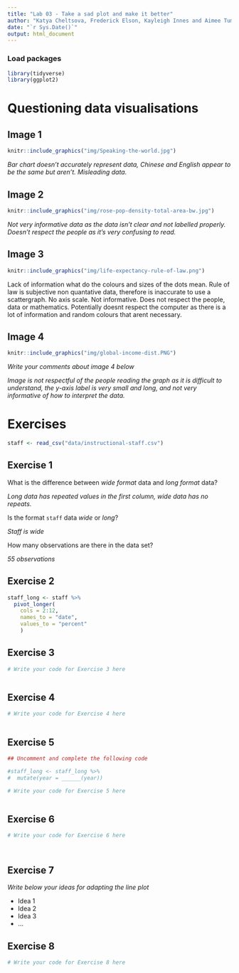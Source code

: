 ```yaml
---
title: "Lab 03 - Take a sad plot and make it better"
author: "Katya Cheltsova, Frederick Elson, Kayleigh Innes and Aimee Tumblety - The Fantastic six"
date: "`r Sys.Date()`"
output: html_document
---
```


### Load packages

```r
library(tidyverse)
library(ggplot2)
```


# Questioning data visualisations

## Image 1

```r
knitr::include_graphics("img/Speaking-the-world.jpg")
```

_Bar chart doesn't accurately represent data, Chinese and English appear to be the same but aren't. Misleading data. _





## Image 2

```r
knitr::include_graphics("img/rose-pop-density-total-area-bw.jpg")
```

_Not very informative data as the data isn't clear and not labelled properly. Doesn't respect the people as it's very confusing to read. _




## Image 3

```r
knitr::include_graphics("img/life-expectancy-rule-of-law.png")
```

Lack of information what do the colours and sizes of the dots mean.
Rule of law is subjective non quantative data, therefore is inaccurate to use a scattergraph. 
No axis scale.
Not informative.
Does not respect the people, data or mathematics.
Potentially doesnt respect the computer as there is a lot of information and random colours that arent necessary.




## Image 4

```r
knitr::include_graphics("img/global-income-dist.PNG")
```

_Write your comments about image 4 below_

_Image is not respectful of the people reading the graph as it is difficult to understand, the y-axis label is very small and long, and not very informative of how to interpret the data. _



# Exercises

```r
staff <- read_csv("data/instructional-staff.csv")
```


## Exercise 1

What is the difference between *wide format* data and *long format* data?

_Long data has repeated values in the first column, wide data has no repeats._


Is the format `staff` data *wide* or *long*?

_Staff is wide_


How many observations are there in the data set?

_55 observations_




## Exercise 2

```r
staff_long <- staff %>%
  pivot_longer(
    cols = 2:12, 
    names_to = "date",
    values_to = "percent"
    )

```


## Exercise 3

```r
# Write your code for Exercise 3 here



```

## Exercise 4

```r
# Write your code for Exercise 4 here



```

## Exercise 5

```r
## Uncomment and complete the following code

#staff_long <- staff_long %>%
#  mutate(year = ______(year))
```


```r
# Write your code for Exercise 5 here



```

## Exercise 6

```r
# Write your code for Exercise 6 here




```

## Exercise 7

_Write below your ideas for adapting the line plot_

* Idea 1
* Idea 2
* Idea 3
* ...


## Exercise 8

```r
# Write your code for Exercise 8 here



```


